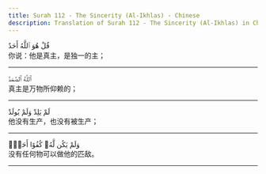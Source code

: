 ```yaml
---
title: Surah 112 - The Sincerity (Al-Ikhlas) - Chinese
description: Translation of Surah 112 - The Sincerity (Al-Ikhlas) in Chinese
---
```





<Aside type="quran" title="1">
قُلْ هُوَ ٱللَّهُ أَحَدٌ
</Aside>

<Aside type="reference" title="1">
你说：他是真主，是独一的主；
</Aside>

---

<Aside type="quran" title="2">
ٱللَّهُ ٱلصَّمَدُ
</Aside>

<Aside type="reference" title="2">
真主是万物所仰赖的；
</Aside>

---

<Aside type="quran" title="3">
لَمْ يَلِدْ وَلَمْ يُولَدْ
</Aside>

<Aside type="reference" title="3">
他没有生产，也没有被生产；
</Aside>

---

<Aside type="quran" title="4">
وَلَمْ يَكُن لَّهُۥ كُفُوًا أَحَدٌۢ
</Aside>

<Aside type="reference" title="4">
没有任何物可以做他的匹敌。
</Aside>

---
